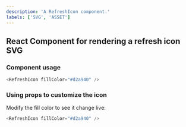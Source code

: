 ```yaml
---
description: 'A RefreshIcon component.'
labels: ['SVG', 'ASSET']
---
```



## React Component for rendering a refresh icon SVG

### Component usage

```js
<RefreshIcon fillColor="#d2a940" />
```

### Using props to customize the icon

Modify the fill color to see it change live:

```js live
<RefreshIcon fillColor="#d2a940" />
```
